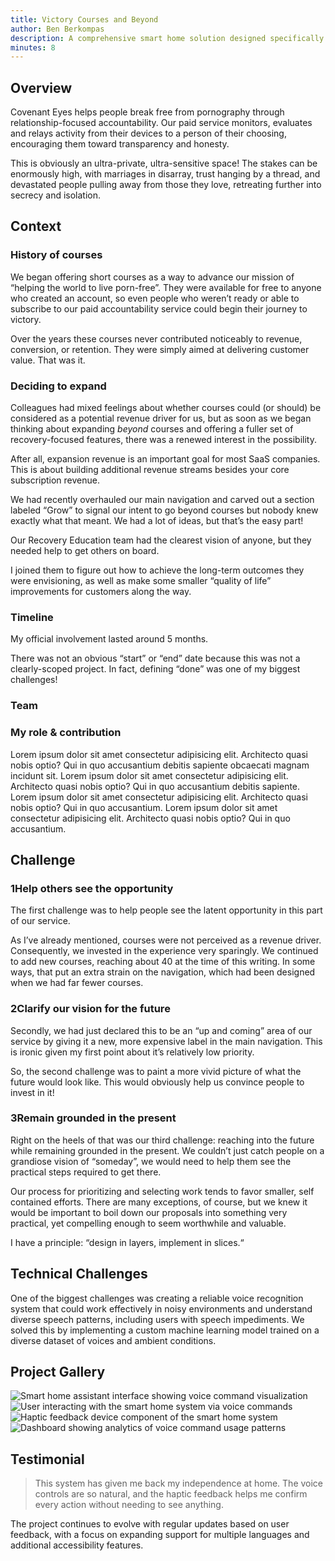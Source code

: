 ```yaml
---
title: Victory Courses and Beyond
author: Ben Berkompas
description: A comprehensive smart home solution designed specifically for users with visual impairments, featuring voice-first interactions and haptic feedback
minutes: 8
---
```


## Overview

Covenant Eyes helps people break free from pornography through relationship-focused accountability. Our paid service monitors, evaluates and relays activity from their devices to a person of their choosing, encouraging them toward transparency and honesty.

This is obviously an ultra-private, ultra-sensitive space! The stakes can be enormously high, with marriages in disarray, trust hanging by a thread, and devastated people pulling away from those they love, retreating further into secrecy and isolation.

## Context

### History of courses

We began offering short courses as a way to advance our mission of “helping the world to live porn-free”. They were available for free to anyone who created an account, so even people who weren’t ready or able to subscribe to our paid accountability service could begin their journey to victory.

Over the years these courses never contributed noticeably to revenue, conversion, or retention. They were simply aimed at delivering customer value. That was it.

### Deciding to expand

Colleagues had mixed feelings about whether courses could (or should) be considered as a potential revenue driver for us, but as soon as we began thinking about expanding *beyond* courses and offering a fuller set of recovery-focused features, there was a renewed interest in the possibility.

After all, expansion revenue is an important goal for most SaaS companies. This is about building additional revenue streams besides your core subscription revenue.

We had recently overhauled our main navigation and carved out a section labeled “Grow” to signal our intent to go beyond courses but nobody knew exactly what that meant. We had a lot of ideas, but that’s the easy part!

Our Recovery Education team had the clearest vision of anyone, but they needed help to get others on board.

I joined them to figure out how to achieve the long-term outcomes they were envisioning, as well as make some smaller “quality of life” improvements for customers along the way.

### Timeline

My official involvement lasted around 5 months.

There was not an obvious “start” or “end” date because this was not a clearly-scoped project. In fact, defining “done” was one of my biggest challenges!

### Team


<AvatarGroup display="grid" gridItemsSize="300px" gridGap="2rem">
  <Avatar initials="BB" title="Ben" subtitle="Product Designer" />
  <Avatar initials="MP" title="Mari" subtitle="Product Designer" />
  <Avatar initials="SB" title="Sam" subtitle="Director of Recovery Education" />
  <Avatar initials="LE" title="Lisa" subtitle="Recovery Education Content Strategist" />
  <Avatar initials="MC" title="Meliza" subtitle="UX Manager" />
  <Avatar initials="CM" title="Collin" subtitle="Product Manager" />
  <Avatar initials="AB" title="Andrew" subtitle="Software Developer" />
  <Avatar initials="JM" title="Jeremy" subtitle="Software Developer" />
  <Avatar initials="WM" title="Bill" subtitle="Data Scientist" />
</AvatarGroup>

### My role & contribution


<div class="grid grid-cols-1 gap-12 md:grid-cols-2">
  <Feature icon="lucide:drafting-compass" title="Information architecture & OOUX">
      Lorem ipsum dolor sit amet consectetur adipisicing elit. Architecto quasi nobis optio? Qui in quo accusantium debitis sapiente obcaecati magnam incidunt sit.
  </Feature>
  <Feature icon="lucide:square-kanban" title="Project management & facilitation">
      Lorem ipsum dolor sit amet consectetur adipisicing elit. Architecto quasi nobis optio? Qui in quo accusantium debitis sapiente.
  </Feature>
  <Feature icon="lucide:mouse-pointer-click" title="Interaction design & prototyping">
      Lorem ipsum dolor sit amet consectetur adipisicing elit. Architecto quasi nobis optio? Qui in quo accusantium.
  </Feature>
  <Feature icon="lucide:scan" title="TBD">
      Lorem ipsum dolor sit amet consectetur adipisicing elit. Architecto quasi nobis optio? Qui in quo accusantium.
  </Feature>
</div>

## Challenge

### <span class="number">1</span>Help others see the opportunity

The first challenge was to help people see the latent opportunity in this part of our service.

As I’ve already mentioned, courses were not perceived as a revenue driver. Consequently, we invested in the experience very sparingly. We continued to add new courses, reaching about 40 at the time of this writing. In some ways, that put an extra strain on the navigation, which had been designed when we had far fewer courses.

### <span class="number">2</span>Clarify our vision for the future

Secondly, we had just declared this to be an “up and coming” area of our service by giving it a new, more expensive label in the main navigation. This is ironic given my first point about it’s relatively low priority.

So, the second challenge was to paint a more vivid picture of what the future would look like. This would obviously help us convince people to invest in it!

### <span class="number">3</span>Remain grounded in the present

Right on the heels of that was our third challenge: reaching into the future while remaining grounded in the present. We couldn’t just catch people on a grandiose vision of “someday”, we would need to help them see the practical steps required to get there.

Our process for prioritizing and selecting work tends to favor smaller, self contained efforts. There are many exceptions, of course, but we knew it would be important to boil down our proposals into something very practical, yet compelling enough to seem worthwhile and valuable.

I have a principle: “design in layers, implement in slices.“


<BreakoutImage src="/projects/victory-courses.png" />

## Technical Challenges

One of the biggest challenges was creating a reliable voice recognition system that could work effectively in noisy environments and understand diverse speech patterns, including users with speech impediments. We solved this by implementing a custom machine learning model trained on a diverse dataset of voices and ambient conditions.

## Project Gallery

<div class="grid grid-cols-1 gap-4 md:grid-cols-2">
  <Image
    src="/projects/project-image-1.png"
    alt="Smart home assistant interface showing voice command visualization"
    width={1200}
    height={600}
    class="h-[250px] w-full rounded-lg object-cover"
  />
  <Image
    src="/projects/project-image-2.png"
    alt="User interacting with the smart home system via voice commands"
    width={1200}
    height={600}
    class="h-[250px] w-full rounded-lg object-cover"
  />
  <Image
    src="/projects/project-image-3.png"
    alt="Haptic feedback device component of the smart home system"
    width={1200}
    height={600}
    class="h-[250px] w-full rounded-lg object-cover"
  />
  <Image
    src="/projects/project-image-4.png"
    alt="Dashboard showing analytics of voice command usage patterns"
    width={1200}
    height={600}
    class="h-[250px] w-full rounded-lg object-cover"
  />
</div>

## Testimonial

<BlockQuote author="Maria Rodriguez, Beta Tester">
  This system has given me back my independence at home. The voice controls are so natural, and the haptic feedback
  helps me confirm every action without needing to see anything.
</BlockQuote>

<BreakoutImage src="/projects/project-image-2.png" />

The project continues to evolve with regular updates based on user feedback, with a focus on expanding support for multiple languages and additional accessibility features.
